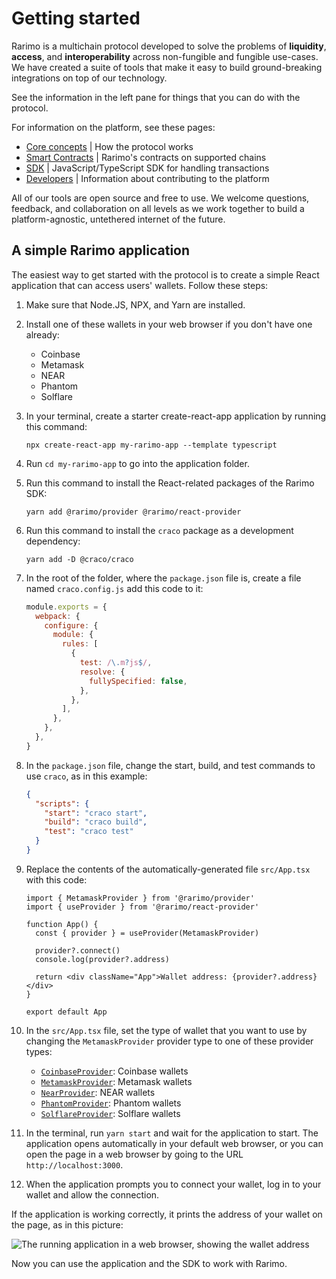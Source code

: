 ---
---

# Getting started

Rarimo is a multichain protocol developed to solve the problems of **liquidity**, **access**, and **interoperability** across non-fungible and fungible use-cases.
We have created a suite of tools that make it easy to build ground-breaking integrations on top of our technology.

See the information in the left pane for things that you can do with the protocol.

For information on the platform, see these pages:

- [Core concepts](./design) | How the protocol works
- [Smart Contracts](./smart-contracts) | Rarimo's contracts on supported chains
- [SDK](./sdk) | JavaScript/TypeScript SDK for handling transactions
- [Developers](./developers) | Information about contributing to the platform

All of our tools are open source and free to use.
We welcome questions, feedback, and collaboration on all levels as we work together to build a platform-agnostic, untethered internet of the future.

## A simple Rarimo application

The easiest way to get started with the protocol is to create a simple React application that can access users' wallets.
Follow these steps:

1. Make sure that Node.JS, NPX, and Yarn are installed.

1. Install one of these wallets in your web browser if you don't have one already:

   - Coinbase
   - Metamask
   - NEAR
   - Phantom
   - Solflare

1. In your terminal, create a starter create-react-app application by running this command:

   ```shell
   npx create-react-app my-rarimo-app --template typescript
   ```

1. Run `cd my-rarimo-app` to go into the application folder.

1. Run this command to install the React-related packages of the Rarimo SDK:

   ```shell
   yarn add @rarimo/provider @rarimo/react-provider
   ```

1. Run this command to install the `craco` package as a development dependency:

   ```shell
   yarn add -D @craco/craco
   ```

1. In the root of the folder, where the `package.json` file is, create a file named `craco.config.js` add this code to it:

   ```js
   module.exports = {
     webpack: {
       configure: {
         module: {
           rules: [
             {
               test: /\.m?js$/,
               resolve: {
                 fullySpecified: false,
               },
             },
           ],
         },
       },
     },
   }
   ```

1. In the `package.json` file, change the start, build, and test commands to use `craco`, as in this example:

   ```json
   {
     "scripts": {
       "start": "craco start",
       "build": "craco build",
       "test": "craco test"
     }
   }
   ```

1. Replace the contents of the automatically-generated file `src/App.tsx` with this code:

   ```tsx
   import { MetamaskProvider } from '@rarimo/provider'
   import { useProvider } from '@rarimo/react-provider'

   function App() {
     const { provider } = useProvider(MetamaskProvider)

     provider?.connect()
     console.log(provider?.address)

     return <div className="App">Wallet address: {provider?.address}</div>
   }

   export default App
   ```

1. In the `src/App.tsx` file, set the type of wallet that you want to use by changing the `MetamaskProvider` provider type to one of these provider types:

   - [`CoinbaseProvider`](https://rarimo.github.io/js-sdk/classes/_rarimo_provider.CoinbaseProvider.html): Coinbase wallets
   - [`MetamaskProvider`](https://rarimo.github.io/js-sdk/classes/_rarimo_provider.MetamaskProvider.html): Metamask wallets
   - [`NearProvider`](https://rarimo.github.io/js-sdk/classes/_rarimo_provider.NearProvider.html): NEAR wallets
   - [`PhantomProvider`](https://rarimo.github.io/js-sdk/classes/_rarimo_provider.PhantomProvider.html): Phantom wallets
   - [`SolflareProvider`](https://rarimo.github.io/js-sdk/classes/_rarimo_provider.SolflareProvider.html): Solflare wallets

1. In the terminal, run `yarn start` and wait for the application to start.
The application opens automatically in your default web browser, or you can open the page in a web browser by going to the URL `http://localhost:3000`.

1. When the application prompts you to connect your wallet, log in to your wallet and allow the connection.

If the application is working correctly, it prints the address of your wallet on the page, as in this picture:

![The running application in a web browser, showing the wallet address](/img/getting-started-wallet-address.png)

Now you can use the application and the SDK to work with Rarimo.
